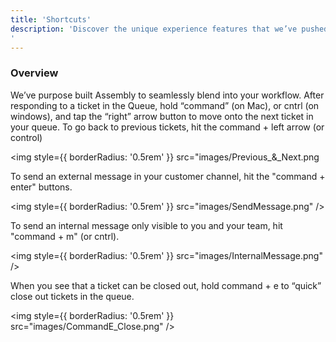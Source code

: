 ```yaml
---
title: 'Shortcuts'
description: 'Discover the unique experience features that we’ve pushed to make using Assembly magical.
'
---
```

### Overview

We’ve purpose built Assembly to seamlessly blend into your workflow. After responding to a ticket in the Queue, hold “command” (on Mac), or cntrl (on windows), and tap the “right” arrow button to move onto the next ticket in your queue. 
To go back to previous tickets, hit the command + left arrow (or control)
 
<img
  style={{ borderRadius: '0.5rem' }}
  src="images/Previous_&_Next.png


To send an external message in your customer channel, hit the "command + enter" buttons. 

<img
  style={{ borderRadius: '0.5rem' }}
  src="images/SendMessage.png"
/>


To send an internal message only visible to you and your team, hit "command + m" (or cntrl). 

<img
  style={{ borderRadius: '0.5rem' }}
  src="images/InternalMessage.png"
/>

When you see that a ticket can be closed out, hold command + e to “quick” close out tickets in the queue. 

<img
  style={{ borderRadius: '0.5rem' }}
  src="images/CommandE_Close.png"
/>